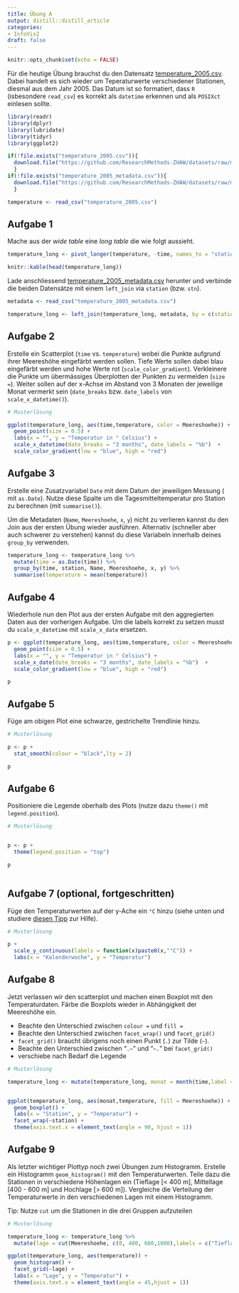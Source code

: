 ```yaml
---
title: Übung A
output: distill::distill_article
categories:
- InfoVis2
draft: false
---
```


```r
knitr::opts_chunk$set(echo = FALSE)
```



Für die heutige Übung brauchst du den Datensatz [temperature_2005.csv](https://github.com/ResearchMethods-ZHAW/datasets/raw/main/infovis/temperature_2005.csv). Dabei handelt es sich wieder um Teperaturwerte verschiedener Stationen, diesmal aus dem Jahr 2005. Das Datum ist so formatiert, dass `R` (isbesondere `read_csv`) es korrekt als `datetime` erkennen und als `POSIXct` einlesen sollte.

```r
library(readr)
library(dplyr)
library(lubridate)
library(tidyr)
library(ggplot2)
```

```r
if(!file.exists("temperature_2005.csv")){
  download.file("https://github.com/ResearchMethods-ZHAW/datasets/raw/main/infovis/temperature_2005.csv","temperature_2005.csv")
  }
if(!file.exists("temperature_2005_metadata.csv")){
  download.file("https://github.com/ResearchMethods-ZHAW/datasets/raw/main/infovis/temperature_2005_metadata.csv","temperature_2005_metadata.csv")
  }
```



```r
temperature <- read_csv("temperature_2005.csv")
```




## Aufgabe 1

Mache aus der *wide table* eine *long table* die wie folgt aussieht. 

```r
temperature_long <- pivot_longer(temperature, -time, names_to = "station", values_to = "temperature")

knitr::kable(head(temperature_long))
```

Lade anschliessend [temperature_2005_metadata.csv](https://github.com/ResearchMethods-ZHAW/datasets/raw/main/infovis/temperature_2005_metadata.csv) herunter und verbinde die beiden Datensätze mit einem `left_join` via `station` (bzw. `stn`). 

```r
metadata <- read_csv("temperature_2005_metadata.csv")

temperature_long <- left_join(temperature_long, metadata, by = c(station = "stn"))
```


## Aufgabe 2

Erstelle ein Scatterplot (`time` vs. `temperature`) wobei die Punkte aufgrund ihrer Meereshöhe eingefärbt werden sollen. Tiefe Werte sollen dabei blau eingefärbt werden und hohe Werte rot (`scale_color_gradient`). Verkleinere die Punkte um übermässiges Überplotten der Punkten zu vermeiden (`size =`). Weiter sollen auf der x-Achse im Abstand von 3 Monaten der jeweilige Monat vermerkt sein (`date_breaks` bzw. `date_labels` von `scale_x_datetime()`).

```r

# Musterlösung

ggplot(temperature_long, aes(time,temperature, color = Meereshoehe)) +
  geom_point(size = 0.5) +
  labs(x = "", y = "Temperatur in ° Celsius") +
  scale_x_datetime(date_breaks = "3 months", date_labels = "%b")  +
  scale_color_gradient(low = "blue", high = "red")
```

## Aufgabe 3

Erstelle eine Zusatzvariabel `Date` mit dem Datum der jeweiligen Messung ( mit `as.Date`). Nutze diese Spalte um die Tagesmitteltemperatur pro Station zu berechnen (mit `summarise()`). 

Um die Metadaten  (`Name`, `Meereshoehe`, `x`, `y`) nicht zu verlieren kannst du den Join aus der ersten Übung wieder ausführen. Alternativ (schneller aber auch schwerer zu verstehen) kannst du diese Variabeln innerhalb deines `group_by` verwenden.

```r
temperature_long <- temperature_long %>%
  mutate(time = as.Date(time)) %>%
  group_by(time, station, Name, Meereshoehe, x, y) %>%
  summarise(temperature = mean(temperature))
```


## Aufgabe 4

Wiederhole nun den Plot aus der ersten Aufgabe mit den aggregierten Daten aus der vorherigen Aufgabe. Um die labels korrekt zu setzen musst du `scale_x_datetime` mit `scale_x_date` ersetzen. 

```r
p <- ggplot(temperature_long, aes(time,temperature, color = Meereshoehe)) +
  geom_point(size = 0.5) +
  labs(x = "", y = "Temperatur in ° Celsius") +
  scale_x_date(date_breaks = "3 months", date_labels = "%b")  +
  scale_color_gradient(low = "blue", high = "red")

p

```


## Aufgabe 5

Füge am obigen Plot eine schwarze, gestrichelte Trendlinie hinzu.

```r

# Musterlösung

p <- p +
  stat_smooth(colour = "black",lty = 2)

p
```


## Aufgabe 6

Positioniere die Legende oberhalb des Plots (nutze dazu `theme()` mit `legend.position`). 

```r

# Musterlösung


p <- p + 
  theme(legend.position = "top")

p
    
```



## Aufgabe 7 (optional, fortgeschritten)

Füge den Temperaturwerten auf der y-Ache ein `°C` hinzu (siehe unten und studiere [diesen Tipp](https://stackoverflow.com/a/35967126/4139249) zur Hilfe). 

```r

# Musterlösung

p +
  scale_y_continuous(labels = function(x)paste0(x,"°C")) +
  labs(x = "Kalenderwoche", y = "Temperatur")


```



## Aufgabe 8

Jetzt verlassen wir den scatterplot und machen einen Boxplot mit den Temperaturdaten. Färbe die Boxplots wieder in Abhängigkeit der Meereshöhe ein. 

- Beachte den Unterschied zwischen `colour =` und `fill =`
- Beachte den Unterschied zwischen `facet_wrap()` und `facet_grid()`
- `facet_grid()` braucht übrigens noch einen Punkt (`.`) zur Tilde (`~`). 
- Beachte den Unterschied zwischen "`.~`" und "`~.`" bei `facet_grid()`
- verschiebe nach Bedarf die Legende

```r

# Musterlösung

temperature_long <- mutate(temperature_long, monat = month(time,label = T,abbr = F))


ggplot(temperature_long, aes(monat,temperature, fill = Meereshoehe)) +
  geom_boxplot() +
  labs(x = "Station", y = "Temperatur") +
  facet_wrap(~station) +
  theme(axis.text.x = element_text(angle = 90, hjust = 1))

```


## Aufgabe 9

Als letzter wichtiger Plottyp noch zwei Übungen zum Histogramm. Erstelle ein Histogramm `geom_histogram()` mit den Temperaturwerten. Teile dazu die  Stationen in verschiedene Höhenlagen ein (Tieflage [< 400 m], Mittellage [400 - 600 m] und Hochlage [> 600 m]). Vergleiche die Verteilung der Temperaturwerte in den verschiedenen Lagen mit einem Histogramm. 

Tip: Nutze `cut` um die Stationen in die drei Gruppen aufzuteilen

```r

# Musterlösung

temperature_long <- temperature_long %>%
  mutate(lage = cut(Meereshoehe, c(0, 400, 600,1000),labels = c("Tieflage", "Mittellage", "Hochlage")))

ggplot(temperature_long, aes(temperature)) +
  geom_histogram() +
  facet_grid(~lage) +
  labs(x = "Lage", y = "Temperatur") +
  theme(axis.text.x = element_text(angle = 45,hjust = 1))

```

